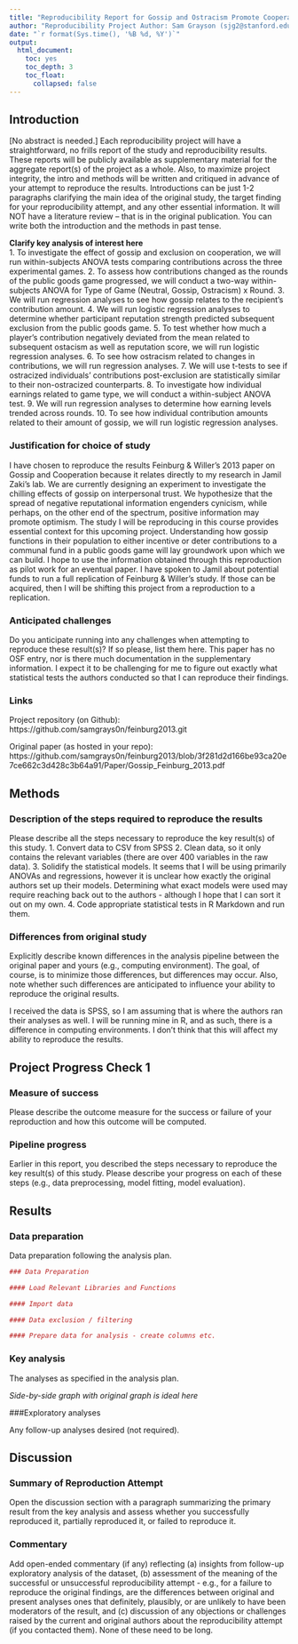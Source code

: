 ```yaml
---
title: "Reproducibility Report for Gossip and Ostracism Promote Cooperation in Groups by Feinburg, Willer & Schultz (2014, Psychological Science)"
author: "Reproducibility Project Author: Sam Grayson (sjg2@stanford.edu)"
date: "`r format(Sys.time(), '%B %d, %Y')`"
output:
  html_document:
    toc: yes
    toc_depth: 3
    toc_float:
      collapsed: false
---
```


<!-- Reproducibility reports should all use this template to standardize reporting across projects. These reports will be public supplementary materials that accompany the summary report(s) of the aggregate results. -->

## Introduction

[No abstract is needed.]  Each reproducibility project will have a straightforward, no frills report of the study and reproducibility results. These reports will be publicly available as supplementary material for the aggregate report(s) of the project as a whole.  Also, to maximize project integrity, the intro and methods will be written and critiqued in advance of your attempt to reproduce the results. Introductions can be just 1-2 paragraphs clarifying the main idea of the original study, the target finding for your reproducibility attempt, and any other essential information.  It will NOT have a literature review -- that is in the original publication. You can write both the introduction and the methods in past tense.  

**Clarify key analysis of interest here**  
1. To investigate the effect of gossip and exclusion on cooperation, we will run within-subjects ANOVA tests comparing contributions across the three experimental games.
2. To assess how contributions changed as the rounds of the public goods game progressed, we will conduct a two-way within-subjects ANOVA for Type of Game (Neutral, Gossip, Ostracism) x Round. 
3. We will run regression analyses to see how gossip relates to the recipient's contribution amount. 
4. We will run logistic regression analyses to determine whether participant reputation strength predicted subsequent exclusion from the public goods game.
5. To test whether how much a player's contribution negatively deviated from the mean related to subsequent ostacism as well as reputation score, we will run logistic regression analyses. 
6. To see how ostracism related to changes in contributions, we will run regression analyses. 
7. We will use t-tests to see if ostracized individuals' contributions post-exclusion are statistically  similar to their non-ostracized counterparts. 
8. To investigate how individual earnings related to game type, we will conduct a within-subject ANOVA test.
9. We will run regression analyses to determine how earning levels trended across rounds.
10. To see how individual contribution amounts related to their amount of gossip, we will run logistic regression analyses. 

### Justification for choice of study

  I have chosen to reproduce the results Feinburg & Willer's 2013 paper on Gossip and Cooperation because it relates directly to my research in Jamil Zaki's lab. We are currently designing an experiment to investigate the chilling effects of gossip on interpersonal trust. We hypothesize that the spread of negative reputational information engenders cynicism, while perhaps, on the other end of the spectrum, positive information may promote optimism. The study I will be reproducing in this course provides essential context for this upcoming project. Understanding how gossip functions in their population to either incentive or deter contributions to a communal fund in a public goods game will lay groundwork upon which we can build. I hope to use the information obtained through this reproduction as pilot work for an eventual paper. 
  I have spoken to Jamil about potential funds to run a full replication of Feinburg & Willer's study. If those can be acquired, then I will be shifting this project from a reproduction to a replication. 

### Anticipated challenges

Do you anticipate running into any challenges when attempting to reproduce these result(s)? If so please, list them here.
  This paper has no OSF entry, nor is there much documentation in the supplementary information. I expect it to be challenging for me to figure out exactly what statistical tests the authors conducted so that I can reproduce their findings.  

### Links

Project repository (on Github): https://github.com/samgrays0n/feinburg2013.git

Original paper (as hosted in your repo): https://github.com/samgrays0n/feinburg2013/blob/3f281d2d166be93ca20e7ce662c3d428c3b64a91/Paper/Gossip_Feinburg_2013.pdf

## Methods

### Description of the steps required to reproduce the results

Please describe all the steps necessary to reproduce the key result(s) of this study.
1. Convert data to CSV from SPSS
2. Clean data, so it only contains the relevant variables (there are over 400 variables in the raw data).
3. Solidify the statistical models. It seems that I will be using primarily ANOVAs and regressions, however it is unclear how exactly the original authors set up their models. Determining what exact models were used may require reaching back out to the authors - although I hope that I can sort it out on my own. 
4. Code appropriate statistical tests in R Markdown and run them. 

### Differences from original study

Explicitly describe known differences in the analysis pipeline between the original paper and yours (e.g., computing environment). The goal, of course, is to minimize those differences, but differences may occur. Also, note whether such differences are anticipated to influence your ability to reproduce the original results.

I received the data is SPSS, so I am assuming that is where the authors ran their analyses as well. I will be running mine in R, and as such, there is a difference in computing environments. I don't think that this will affect my ability to reproduce the results. 

## Project Progress Check 1

### Measure of success

Please describe the outcome measure for the success or failure of your reproduction and how this outcome will be computed.


### Pipeline progress

Earlier in this report, you described the steps necessary to reproduce the key result(s) of this study. Please describe your progress on each of these steps (e.g., data preprocessing, model fitting, model evaluation).


## Results

### Data preparation

Data preparation following the analysis plan.
	
```r
### Data Preparation

#### Load Relevant Libraries and Functions

#### Import data

#### Data exclusion / filtering

#### Prepare data for analysis - create columns etc.
```

### Key analysis

The analyses as specified in the analysis plan.  

*Side-by-side graph with original graph is ideal here*

###Exploratory analyses

Any follow-up analyses desired (not required).  

## Discussion

### Summary of Reproduction Attempt

Open the discussion section with a paragraph summarizing the primary result from the key analysis and assess whether you successfully reproduced it, partially reproduced it, or failed to reproduce it.  

### Commentary

Add open-ended commentary (if any) reflecting (a) insights from follow-up exploratory analysis of the dataset, (b) assessment of the meaning of the successful or unsuccessful reproducibility attempt - e.g., for a failure to reproduce the original findings, are the differences between original and present analyses ones that definitely, plausibly, or are unlikely to have been moderators of the result, and (c) discussion of any objections or challenges raised by the current and original authors about the reproducibility attempt (if you contacted them).  None of these need to be long.
